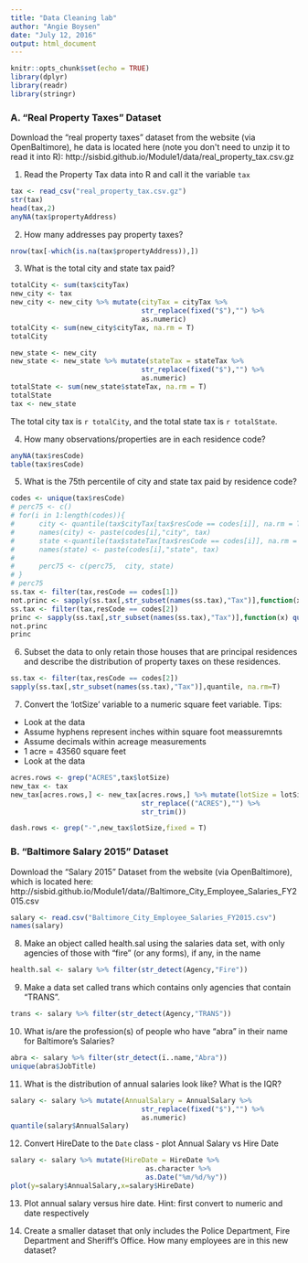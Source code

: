 ```yaml
---
title: "Data Cleaning lab"
author: "Angie Boysen"
date: "July 12, 2016"
output: html_document
---
```


```r
knitr::opts_chunk$set(echo = TRUE)
library(dplyr)
library(readr)
library(stringr)
```

### A. "Real Property Taxes" Dataset 

Download the "real property taxes" dataset from the website (via OpenBaltimore), 
he data is located here (note you don\'t need to unzip it to read it into R):
http://sisbid.github.io/Module1/data/real_property_tax.csv.gz

1. Read the Property Tax data into R and call it the variable `tax`
```r
tax <- read_csv("real_property_tax.csv.gz")
str(tax)
head(tax,2)
anyNA(tax$propertyAddress)
```

2. How many addresses pay property taxes? 
```r
nrow(tax[-which(is.na(tax$propertyAddress)),])
```
 
3. What is the total city and state tax paid?
```r
totalCity <- sum(tax$cityTax)
new_city <- tax
new_city <- new_city %>% mutate(cityTax = cityTax %>%
                                str_replace(fixed("$"),"") %>%
                                as.numeric)
totalCity <- sum(new_city$cityTax, na.rm = T)
totalCity

new_state <- new_city
new_state <- new_state %>% mutate(stateTax = stateTax %>%
                                str_replace(fixed("$"),"") %>%
                                as.numeric)
totalState <- sum(new_state$stateTax, na.rm = T)
totalState
tax <- new_state
```

The total city tax is `r totalCity`, and the total state tax is `r totalState`.

4. How many observations/properties are in each residence code?
```r
anyNA(tax$resCode)
table(tax$resCode)
```


5. What is the 75th percentile of city and state tax paid by residence code?
```r
codes <- unique(tax$resCode)
# perc75 <- c()
# for(i in 1:length(codes)){
#      city <- quantile(tax$cityTax[tax$resCode == codes[i]], na.rm = T)["75%"]
#      names(city) <- paste(codes[i],"city", tax)
#      state <-quantile(tax$stateTax[tax$resCode == codes[i]], na.rm = T)["75%"]
#      names(state) <- paste(codes[i],"state", tax)
# 
#      perc75 <- c(perc75,  city, state)
# }
# perc75
ss.tax <- filter(tax,resCode == codes[1])
not.princ <- sapply(ss.tax[,str_subset(names(ss.tax),"Tax")],function(x) quantile(x,na.rm=T)["75%"])
ss.tax <- filter(tax,resCode == codes[2])
princ <- sapply(ss.tax[,str_subset(names(ss.tax),"Tax")],function(x) quantile(x,na.rm=T)["75%"])
not.princ
princ
```


6. Subset the data to only retain those houses that are principal residences and describe the distribution of property taxes on these residences.
```r
ss.tax <- filter(tax,resCode == codes[2])
sapply(ss.tax[,str_subset(names(ss.tax),"Tax")],quantile, na.rm=T)

```


7. Convert the 'lotSize' variable to a numeric square feet variable. Tips:
* Look at the data 
* Assume hyphens represent inches within square foot meassuremnts 
* Assume decimals within acreage measurements
* 1 acre = 43560 square feet
* Look at the data 
```r
acres.rows <- grep("ACRES",tax$lotSize)
new_tax <- tax
new_tax[acres.rows,] <- new_tax[acres.rows,] %>% mutate(lotSize = lotSize %>%
                                str_replace(("ACRES"),"") %>%
                                str_trim())

dash.rows <- grep("-",new_tax$lotSize,fixed = T)
```


### B. "Baltimore Salary 2015" Dataset 

Download the "Salary 2015" Dataset from the website (via OpenBaltimore), which is located here:
http://sisbid.github.io/Module1/data//Baltimore_City_Employee_Salaries_FY2015.csv
```r
salary <- read.csv("Baltimore_City_Employee_Salaries_FY2015.csv")
names(salary)
```

8. Make an object called health.sal using the salaries data set,	with only agencies of those with "fire" (or any forms), if any, in the name
```r
health.sal <- salary %>% filter(str_detect(Agency,"Fire"))
```

9. Make a data set called trans which contains only agencies that contain "TRANS".
```r
trans <- salary %>% filter(str_detect(Agency,"TRANS"))
```

10. What is/are the profession(s) of people who have "abra" in their name for Baltimore's Salaries?
```r
abra <- salary %>% filter(str_detect(ï..name,"Abra"))
unique(abra$JobTitle)
```


11. What is the distribution of annual salaries look like? What is the IQR?
```r
salary <- salary %>% mutate(AnnualSalary = AnnualSalary %>%
                                str_replace(fixed("$"),"") %>%
                                as.numeric)
quantile(salary$AnnualSalary)
```


12. Convert HireDate to the `Date` class - plot Annual Salary vs Hire Date
```r
salary <- salary %>% mutate(HireDate = HireDate %>%
                                 as.character %>%
                                 as.Date("%m/%d/%y"))
plot(y=salary$AnnualSalary,x=salary$HireDate)
```

13. Plot annual salary versus hire date.	Hint: first convert to numeric and date respectively

14. Create a smaller dataset that only includes the Police Department, Fire Department and Sheriff's Office. How many employees are in this new dataset?
